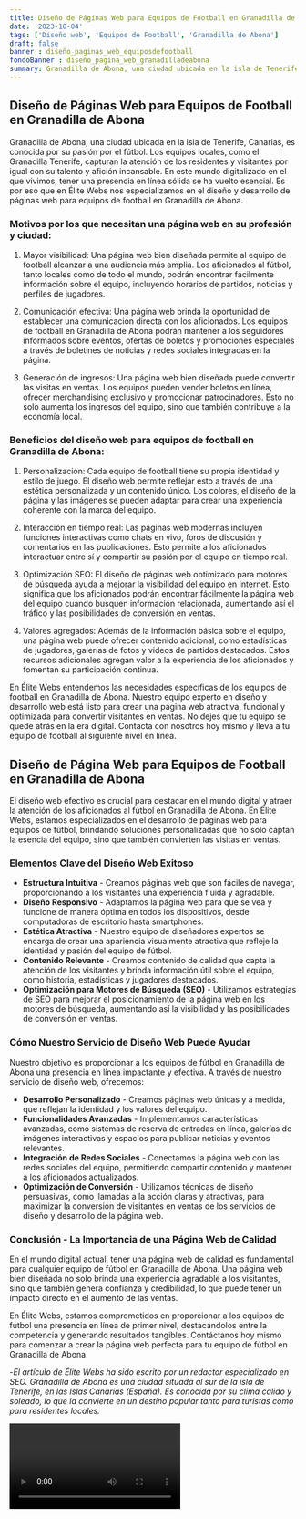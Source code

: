 ```yaml
---
title: Diseño de Páginas Web para Equipos de Football en Granadilla de Abona
date: '2023-10-04'
tags: ['Diseño web', 'Equipos de Football', 'Granadilla de Abona']
draft: false
banner : diseño_paginas_web_equiposdefootball
fondoBanner : diseño_pagina_web_granadilladeabona
summary: Granadilla de Abona, una ciudad ubicada en la isla de Tenerife, Canarias, es conocida por su pasión por el fútbol. Los equipos locales, como el Granadilla Tenerife, capturan la atención de los residentes y visitantes por igual con su talento y afición incansable. En este mundo digitalizado en el que vivimos, tener una presencia en línea sólida se ha vuelto esencial. Es por eso que en Élite Webs nos especializamos en el diseño y desarrollo de páginas web para equipos de football en Granadilla de Abona.
---
```


## Diseño de Páginas Web para Equipos de Football en Granadilla de Abona

Granadilla de Abona, una ciudad ubicada en la isla de Tenerife, Canarias, es conocida por su pasión por el fútbol. Los equipos locales, como el Granadilla Tenerife, capturan la atención de los residentes y visitantes por igual con su talento y afición incansable. En este mundo digitalizado en el que vivimos, tener una presencia en línea sólida se ha vuelto esencial. Es por eso que en Élite Webs nos especializamos en el diseño y desarrollo de páginas web para equipos de football en Granadilla de Abona.

### Motivos por los que necesitan una página web en su profesión y ciudad:

1. Mayor visibilidad: Una página web bien diseñada permite al equipo de football alcanzar a una audiencia más amplia. Los aficionados al fútbol, tanto locales como de todo el mundo, podrán encontrar fácilmente información sobre el equipo, incluyendo horarios de partidos, noticias y perfiles de jugadores.

2. Comunicación efectiva: Una página web brinda la oportunidad de establecer una comunicación directa con los aficionados. Los equipos de football en Granadilla de Abona podrán mantener a los seguidores informados sobre eventos, ofertas de boletos y promociones especiales a través de boletines de noticias y redes sociales integradas en la página.

3. Generación de ingresos: Una página web bien diseñada puede convertir las visitas en ventas. Los equipos pueden vender boletos en línea, ofrecer merchandising exclusivo y promocionar patrocinadores. Esto no solo aumenta los ingresos del equipo, sino que también contribuye a la economía local.

### Beneficios del diseño web para equipos de football en Granadilla de Abona:

1. Personalización: Cada equipo de football tiene su propia identidad y estilo de juego. El diseño web permite reflejar esto a través de una estética personalizada y un contenido único. Los colores, el diseño de la página y las imágenes se pueden adaptar para crear una experiencia coherente con la marca del equipo.

2. Interacción en tiempo real: Las páginas web modernas incluyen funciones interactivas como chats en vivo, foros de discusión y comentarios en las publicaciones. Esto permite a los aficionados interactuar entre sí y compartir su pasión por el equipo en tiempo real.

3. Optimización SEO: El diseño de páginas web optimizado para motores de búsqueda ayuda a mejorar la visibilidad del equipo en Internet. Esto significa que los aficionados podrán encontrar fácilmente la página web del equipo cuando busquen información relacionada, aumentando así el tráfico y las posibilidades de conversión en ventas.

4. Valores agregados: Además de la información básica sobre el equipo, una página web puede ofrecer contenido adicional, como estadísticas de jugadores, galerías de fotos y videos de partidos destacados. Estos recursos adicionales agregan valor a la experiencia de los aficionados y fomentan su participación continua.

En Élite Webs entendemos las necesidades específicas de los equipos de football en Granadilla de Abona. Nuestro equipo experto en diseño y desarrollo web está listo para crear una página web atractiva, funcional y optimizada para convertir visitantes en ventas. No dejes que tu equipo se quede atrás en la era digital. Contacta con nosotros hoy mismo y lleva a tu equipo de football al siguiente nivel en línea.

<GifSeo />

<Cta />

## Diseño de Página Web para Equipos de Football en Granadilla de Abona

El diseño web efectivo es crucial para destacar en el mundo digital y atraer la atención de los aficionados al fútbol en Granadilla de Abona. En Élite Webs, estamos especializados en el desarrollo de páginas web para equipos de fútbol, brindando soluciones personalizadas que no solo captan la esencia del equipo, sino que también convierten las visitas en ventas.

### Elementos Clave del Diseño Web Exitoso

- **Estructura Intuitiva** - Creamos páginas web que son fáciles de navegar, proporcionando a los visitantes una experiencia fluida y agradable.
- **Diseño Responsivo** - Adaptamos la página web para que se vea y funcione de manera óptima en todos los dispositivos, desde computadoras de escritorio hasta smartphones.
- **Estética Atractiva** - Nuestro equipo de diseñadores expertos se encarga de crear una apariencia visualmente atractiva que refleje la identidad y pasión del equipo de fútbol.
- **Contenido Relevante** - Creamos contenido de calidad que capta la atención de los visitantes y brinda información útil sobre el equipo, como historia, estadísticas y jugadores destacados.
- **Optimización para Motores de Búsqueda (SEO)** - Utilizamos estrategias de SEO para mejorar el posicionamiento de la página web en los motores de búsqueda, aumentando así la visibilidad y las posibilidades de conversión en ventas.

### Cómo Nuestro Servicio de Diseño Web Puede Ayudar

Nuestro objetivo es proporcionar a los equipos de fútbol en Granadilla de Abona una presencia en línea impactante y efectiva. A través de nuestro servicio de diseño web, ofrecemos:

- **Desarrollo Personalizado** - Creamos páginas web únicas y a medida, que reflejan la identidad y los valores del equipo.
- **Funcionalidades Avanzadas** - Implementamos características avanzadas, como sistemas de reserva de entradas en línea, galerías de imágenes interactivas y espacios para publicar noticias y eventos relevantes.
- **Integración de Redes Sociales** - Conectamos la página web con las redes sociales del equipo, permitiendo compartir contenido y mantener a los aficionados actualizados.
- **Optimización de Conversión** - Utilizamos técnicas de diseño persuasivas, como llamadas a la acción claras y atractivas, para maximizar la conversión de visitantes en ventas de los servicios de diseño y desarrollo de la página web.

### Conclusión - La Importancia de una Página Web de Calidad

En el mundo digital actual, tener una página web de calidad es fundamental para cualquier equipo de fútbol en Granadilla de Abona. Una página web bien diseñada no solo brinda una experiencia agradable a los visitantes, sino que también genera confianza y credibilidad, lo que puede tener un impacto directo en el aumento de las ventas.

En Élite Webs, estamos comprometidos en proporcionar a los equipos de fútbol una presencia en línea de primer nivel, destacándolos entre la competencia y generando resultados tangibles. Contáctanos hoy mismo para comenzar a crear la página web perfecta para tu equipo de fútbol en Granadilla de Abona.

-*El artículo de Élite Webs ha sido escrito por un redactor especializado en SEO. Granadilla de Abona es una ciudad situada al sur de la isla de Tenerife, en las Islas Canarias (España). Es conocida por su clima cálido y soleado, lo que la convierte en un destino popular tanto para turistas como para residentes locales.*

<Video />

<CtaBot job='Equipos de Football' city='Granadilla de Abona'/>

<Gmaps query='Granadilla de Abona+españa+maps' />